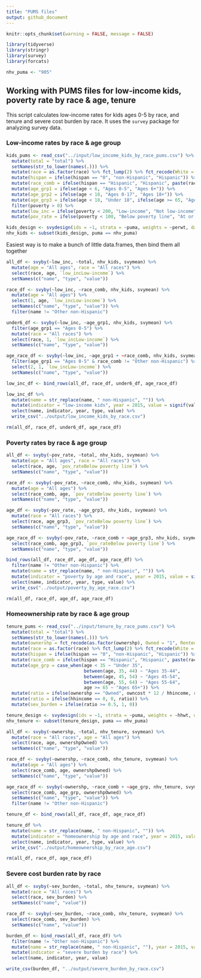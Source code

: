 ```yaml
---
title: "PUMS files"
output: github_document
---
```


```r
knitr::opts_chunk$set(warning = FALSE, message = FALSE)
```

```r
library(tidyverse)
library(stringr)
library(survey)
library(forcats)

nhv_puma <- "905"
```


## Working with PUMS files for low-income kids, poverty rate by race & age, tenure

This script calculates low-income rates for kids ages 0-5 by race, and tenure and severe cost burden by race. It uses the `survey` package for analyzing survey data.

### Low-income rates by race & age group

```r
kids_pums <- read_csv("../input/low_income_kids_by_race_pums.csv") %>%
  mutate(total = "total") %>%
  setNames(str_to_lower(names(.))) %>%
  mutate(race = as.factor(race) %>% fct_lump(2) %>% fct_recode(White = "1", Black = "2") %>% as.character()) %>%
  mutate(hispan = ifelse(hispan == "0", "non-Hispanic", "Hispanic")) %>%
  mutate(race_comb = ifelse(hispan == "Hispanic", "Hispanic", paste(race, hispan))) %>%
  mutate(age_grp1 = ifelse(age < 6, "Ages 0-5", "Ages 6+")) %>%
  mutate(age_grp2 = ifelse(age < 18, "Ages 0-17", "Ages 18+")) %>%
  mutate(age_grp3 = ifelse(age < 18, "Under 18", ifelse(age >= 65, "Ages 65+", "Ages 18-64"))) %>%
  filter(poverty > 0) %>%
  mutate(low_inc = ifelse(poverty < 200, "Low-income", "Not low-income")) %>%
  mutate(pov_rate = ifelse(poverty < 100, "Below poverty line", "At or above poverty line"))
```

```r
kids_design <- svydesign(ids = ~1, strata = ~puma, weights = ~perwt, data = kids_pums)
nhv_kids <- subset(kids_design, puma == nhv_puma)
```

Easiest way is to make a bunch of little data.frames, then bind them all together

```r
all_df <- svyby(~low_inc, ~total, nhv_kids, svymean) %>%
  mutate(age = "All ages", race = "All races") %>%
  select(race, age, `low_incLow-income`) %>%
  setNames(c("name", "type", "value"))

race_df <- svyby(~low_inc, ~race_comb, nhv_kids, svymean) %>%
  mutate(age = "All ages") %>%
  select(1, age, `low_incLow-income`) %>%
  setNames(c("name", "type", "value")) %>%
  filter(name != "Other non-Hispanic")

under6_df <- svyby(~low_inc, ~age_grp1, nhv_kids, svymean) %>%
  filter(age_grp1 == "Ages 0-5") %>%
  mutate(race = "All races") %>%
  select(race, 1, `low_incLow-income`) %>%
  setNames(c("name", "type", "value"))

age_race_df <- svyby(~low_inc, ~age_grp1 + ~race_comb, nhv_kids, svymean) %>%
  filter(age_grp1 == "Ages 0-5" & race_comb != "Other non-Hispanic") %>%
  select(2, 1, `low_incLow-income`) %>%
  setNames(c("name", "type", "value"))

low_inc_df <- bind_rows(all_df, race_df, under6_df, age_race_df)

low_inc_df %>%
  mutate(name = str_replace(name, " non-Hispanic", "")) %>%
  mutate(indicator = "low-income kids", year = 2015, value = signif(value, 2)) %>%
  select(name, indicator, year, type, value) %>%
  write_csv("../output/low_income_kids_by_race.csv")

rm(all_df, race_df, under6_df, age_race_df)
```

### Poverty rates by race & age group

```r
all_df <- svyby(~pov_rate, ~total, nhv_kids, svymean) %>%
  mutate(age = "All ages", race = "All races") %>%
  select(race, age, `pov_rateBelow poverty line`) %>%
  setNames(c("name", "type", "value"))

race_df <- svyby(~pov_rate, ~race_comb, nhv_kids, svymean) %>%
  mutate(age = "All ages") %>%
  select(race_comb, age, `pov_rateBelow poverty line`) %>%
  setNames(c("name", "type", "value"))

age_df <- svyby(~pov_rate, ~age_grp3, nhv_kids, svymean) %>%
  mutate(race = "All races") %>%
  select(race, age_grp3, `pov_rateBelow poverty line`) %>%
  setNames(c("name", "type", "value"))

age_race_df <- svyby(~pov_rate, ~race_comb + ~age_grp3, nhv_kids, svymean) %>%
  select(race_comb, age_grp3, `pov_rateBelow poverty line`) %>%
  setNames(c("name", "type", "value"))

bind_rows(all_df, race_df, age_df, age_race_df) %>%
  filter(name != "Other non-Hispanic") %>%
  mutate(name = str_replace(name, " non-Hispanic", "")) %>%
  mutate(indicator = "poverty by age and race", year = 2015, value = signif(value, 2)) %>%
  select(name, indicator, year, type, value) %>%
  write_csv("../output/poverty_by_age_race.csv")

rm(all_df, race_df, age_df, age_race_df)
```


### Homeownership rate by race & age group

```r
tenure_pums <- read_csv("../input/tenure_by_race_pums.csv") %>%
  mutate(total = "total") %>%
  setNames(str_to_lower(names(.))) %>%
  mutate(ownershp = fct_recode(as.factor(ownershp), Owned = "1", Rented = "2")) %>%
  mutate(race = as.factor(race) %>% fct_lump(2) %>% fct_recode(White = "1", Black = "2") %>% as.character()) %>%
  mutate(hispan = ifelse(hispan == "0", "non-Hispanic", "Hispanic")) %>%
  mutate(race_comb = ifelse(hispan == "Hispanic", "Hispanic", paste(race, hispan))) %>%
  mutate(age_grp = case_when(age < 35 ~ "Under 35",
                             between(age, 35, 44) ~ "Ages 35-44",
                             between(age, 45, 54) ~ "Ages 45-54",
                             between(age, 55, 64) ~ "Ages 55-64",
                             age >= 65 ~ "Ages 65+")) %>%
  mutate(ratio = ifelse(ownershp == "Owned", owncost * 12 / hhincome, rentgrs * 12 / hhincome)) %>%
  mutate(ratio = ifelse(hhincome == 0, 0, ratio)) %>%
  mutate(sev_burden = ifelse(ratio >= 0.5, 1, 0))
```

```r
tenure_design <- svydesign(ids = ~1, strata = ~puma, weights = ~hhwt, data = tenure_pums)
nhv_tenure <- subset(tenure_design, puma == nhv_puma)
```

```r
all_df <- svyby(~ownershp, ~total, nhv_tenure, svymean) %>%
  mutate(race = "All races", age = "All ages") %>%
  select(race, age, ownershpOwned) %>%
  setNames(c("name", "type", "value"))

race_df <- svyby(~ownershp, ~race_comb, nhv_tenure, svymean) %>%
  mutate(age = "All ages") %>%
  select(race_comb, age, ownershpOwned) %>%
  setNames(c("name", "type", "value"))

age_race_df <- svyby(~ownershp, ~race_comb + ~age_grp, nhv_tenure, svymean) %>%
  select(race_comb, age_grp, ownershpOwned) %>%
  setNames(c("name", "type", "value")) %>%
  filter(name != "Other non-Hispanic")

tenure_df <- bind_rows(all_df, race_df, age_race_df)

tenure_df %>%
  mutate(name = str_replace(name, " non-Hispanic", "")) %>%
  mutate(indicator = "homeownership by age and race", year = 2015, value = signif(value, 2)) %>%
  select(name, indicator, year, type, value) %>%
  write_csv("../output/homeownership_by_race_age.csv")

rm(all_df, race_df, age_race_df)
```

### Severe cost burden rate by race

```r
all_df <- svyby(~sev_burden, ~total, nhv_tenure, svymean) %>%
  mutate(race = "All races") %>%
  select(race, sev_burden) %>%
  setNames(c("name", "value"))

race_df <- svyby(~sev_burden, ~race_comb, nhv_tenure, svymean) %>%
  select(race_comb, sev_burden) %>%
  setNames(c("name", "value"))

burden_df <- bind_rows(all_df, race_df) %>%
  filter(name != "Other non-Hispanic") %>%
  mutate(name = str_replace(name, " non-Hispanic", ""), year = 2015, value = signif(value, 2)) %>%
  mutate(indicator = "severe burden by race") %>%
  select(name, indicator, year, value)

write_csv(burden_df, "../output/severe_burden_by_race.csv")
```







